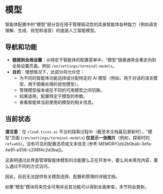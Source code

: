 # 模型

智能体配置中的“模型”部分旨在用于管理驱动您的具身智能体各种能力（例如语言理解、生成、视觉和语音）的底层人工智能模型。

## 导航和功能

- **链接到全局设置**：从特定于智能体的配置菜单中，“模型”链接通常会重定向到全局设置页面，例如 `/en/settings/terminal-models`。
- **目的**：理想情况下，此部分将允许您：
    - 为不同的智能体功能选择或分配特定的 AI 模型（例如，用于对话的语言模型，用于图像处理的视觉模型）。
    - 管理模型版本或在不同的可用模型之间切换。
    - 如果适用，配置特定于模型的参数。
    - 查看智能体当前使用的模型的相关信息。

## 当前状态

**请注意**：在 `cloud.ticos.ai` 平台的探索过程中（截至本文档最后更新时），“模型”页面 (`/en/settings/terminal-models`) **仅显示一张图片**（例如，探索时的 `ref=e65`）。没有可见的配置选项或文本信息 (参考 MEMORY[eb2b0bab-3efa-4e91-a558-c298f4c2d3ba])。

这表明通过此界面管理智能体模型的功能要么正在开发中，要么尚未填充内容，要么通过不同的方式访问。

因此，目前无法提供有关模型选择、配置和管理的详细文档。

如果“模型”模块将来完全可用并且其功能可以得到全面审查，本节将会更新。
